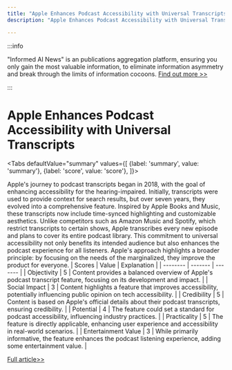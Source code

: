 ```yaml
---
title: "Apple Enhances Podcast Accessibility with Universal Transcripts"
description: "Apple Enhances Podcast Accessibility with Universal Transcripts"

---
```



:::info

"Informed AI News" is an publications aggregation platform, ensuring you only gain the most valuable information, to eliminate information asymmetry and break through the limits of information cocoons.  [Find out more >>](/)

:::

# Apple Enhances Podcast Accessibility with Universal Transcripts


<Tabs
	defaultValue="summary"
	values={[
	{label: 'summary', value: 'summary'},
	{label: 'score', value: 'score'},
]}>
<TabItem value="summary">


Apple's journey to podcast transcripts began in 2018, with the goal of enhancing accessibility for the hearing-impaired. Initially, transcripts were used to provide context for search results, but over seven years, they evolved into a comprehensive feature. Inspired by Apple Books and Music, these transcripts now include time-synced highlighting and customizable aesthetics. Unlike competitors such as Amazon Music and Spotify, which restrict transcripts to certain shows, Apple transcribes every new episode and plans to cover its entire podcast library. This commitment to universal accessibility not only benefits its intended audience but also enhances the podcast experience for all listeners. Apple's approach highlights a broader principle: by focusing on the needs of the marginalized, they improve the product for everyone.
</TabItem>
<TabItem value="score">
	| Scores     | Value   | Explanation |
	| -------- | ------- | ------- |
	| Objectivity  | 5    | Content provides a balanced overview of Apple's podcast transcript feature, focusing on its development and impact.    |
	| Social Impact | 3     | Content highlights a feature that improves accessibility, potentially influencing public opinion on tech accessibility.    |
	| Credibility    | 5    | Content is based on Apple's official details about their podcast transcripts, ensuring credibility.    |
	| Potential    | 4    | The feature could set a standard for podcast accessibility, influencing industry practices.    |
	| Practicality    | 5    | The feature is directly applicable, enhancing user experience and accessibility in real-world scenarios.    |
	| Entertainment Value    | 3    | While primarily informative, the feature enhances the podcast listening experience, adding some entertainment value.    |
</TabItem>
</Tabs>

[Full article>>](https://appleinsider.com/articles/24/06/17/apple-details-how-the-apple-podcast-transcripts-came-to-be)
